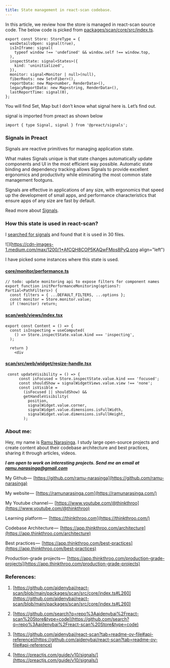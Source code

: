 ```yaml
---
title: State management in react-scan codebase.
---
```


In this article, we review how the store is managed in react-scan source code. The below code is picked from [packages/scan/core/src/index.ts](https://github.com/aidenybai/react-scan/blob/main/packages/scan/src/core/index.ts#L260).

```plaintext
export const Store: StoreType = {
  wasDetailsOpen: signal(true),
  isInIframe: signal(
    typeof window !== 'undefined' && window.self !== window.top,
  ),
  inspectState: signal<States>({
    kind: 'uninitialized',
  }),
  monitor: signal<Monitor | null>(null),
  fiberRoots: new Set<Fiber>(),
  reportData: new Map<number, RenderData>(),
  legacyReportData: new Map<string, RenderData>(),
  lastReportTime: signal(0),
};
```

You will find Set, Map but I don’t know what signal here is. Let’s find out.

signal is imported from preact as shown below

```plaintext
import { type Signal, signal } from '@preact/signals';
```

### Signals in Preact

Signals are reactive primitives for managing application state.

What makes Signals unique is that state changes automatically update components and UI in the most efficient way possible. Automatic state binding and dependency tracking allows Signals to provide excellent ergonomics and productivity while eliminating the most common state management footguns.

Signals are effective in applications of any size, with ergonomics that speed up the development of small apps, and performance characteristics that ensure apps of any size are fast by default.

Read more about [Signals](https://preactjs.com/guide/v10/signals/).

### How this state is used in react-scan?

I [searched for signals](https://github.com/search?q=repo%3Aaidenybai%2Freact-scan%20Store&type=code) and found that it is used in 30 files.

![](https://cdn-images-1.medium.com/max/1200/1*AfCQH8COP5KAQwFMps8PyQ.png align="left")

I have picked some instances where this state is used.

#### [core/monitor/performance.ts](https://github.com/aidenybai/react-scan/blob/244f7c4741083944268753f299115703005f47e6/packages/scan/src/core/monitor/performance.ts#L177)

```plaintext
// todo: update monitoring api to expose filters for component names
export function initPerformanceMonitoring(options?: Partial<PathFilters>) {
  const filters = { ...DEFAULT_FILTERS, ...options };
  const monitor = Store.monitor.value;
  if (!monitor) return;
```

#### [scan/web/views/index.tsx](https://github.com/aidenybai/react-scan/blob/244f7c4741083944268753f299115703005f47e6/packages/scan/src/web/views/index.tsx#L13)

```plaintext
export const Content = () => {
  const isInspecting = useComputed(
    () => Store.inspectState.value.kind === 'inspecting',
  );

  return }
    <div
```

#### [scan/src/web/widget/resize-handle.tsx](https://github.com/aidenybai/react-scan/blob/244f7c4741083944268753f299115703005f47e6/packages/scan/src/web/widget/resize-handle.tsx#L54)

```plaintext
 const updateVisibility = () => {
      const isFocused = Store.inspectState.value.kind === 'focused';
      const shouldShow = signalWidgetViews.value.view !== 'none';
      const isVisible =
        (isFocused || shouldShow) &&
        getHandleVisibility(
          position,
          signalWidget.value.corner,
          signalWidget.value.dimensions.isFullWidth,
          signalWidget.value.dimensions.isFullHeight,
        );
```

### About me:

Hey, my name is [Ramu Narasinga](https://ramunarasinga.com). I study large open-source projects and create content about their codebase architecture and best practices, sharing it through articles, videos.

***I am open to work on interesting projects. Send me an email at ramu.narasinga@gmail.com***

My Github —  [https://github.com/ramu-narasinga](https://github.com/ramu-narasinga)

My website —  [https://ramunarasinga.com](https://ramunarasinga.com/)

My Youtube channel —  [https://www.youtube.com/@thinkthroo](https://www.youtube.com/@thinkthroo)

Learning platform —  [https://thinkthroo.com](https://thinkthroo.com/)

Codebase Architecture —  [https://app.thinkthroo.com/architecture](https://app.thinkthroo.com/architecture)

Best practices —  [https://app.thinkthroo.com/best-practices](https://app.thinkthroo.com/best-practices)

Production-grade projects —  [https://app.thinkthroo.com/production-grade-projects](https://app.thinkthroo.com/production-grade-projects)

### References:

1. [https://github.com/aidenybai/react-scan/blob/main/packages/scan/src/core/index.ts#L260](https://github.com/aidenybai/react-scan/blob/main/packages/scan/src/core/index.ts#L260)
    
2. [https://github.com/search?q=repo%3Aaidenybai%2Freact-scan%20Store&type=code](https://github.com/search?q=repo%3Aaidenybai%2Freact-scan%20Store&type=code)
    
3. [https://github.com/aidenybai/react-scan?tab=readme-ov-file#api-reference](https://github.com/aidenybai/react-scan?tab=readme-ov-file#api-reference)
    
4. [https://preactjs.com/guide/v10/signals/](https://preactjs.com/guide/v10/signals/)